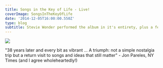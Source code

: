 ---
title: Songs in the Key of Life - Live!
coverImage: SongsInTheKeyOfLife
date: '2014-12-05T16:00:00.550Z'
type: blog
subtitle: Stevie Wonder performed the album in it's entirety, plus a few extras.
---

<Image src="StevieWonderSongsInTheKeyOaklandDec2014"  />
<TextCollapse src="StevieWonderSongsInTheKeyOaklandDec2014" />

"38 years later and every bit as vibrant ... A triumph: not a simple nostalgia trip but a return visit to songs and ideas that still matter" - Jon Pareles, NY Times (and I agree wholeheartedly!)
